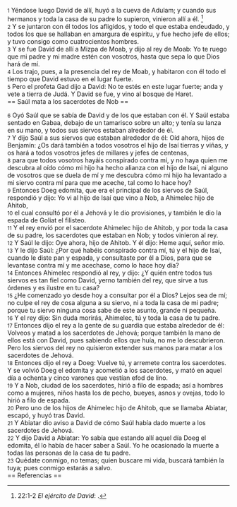 {{anchor|1}} <small>1</small> Yéndose luego David de allí, huyó a la cueva de Adulam; y cuando sus hermanos y toda la casa de su padre lo supieron, vinieron allí a él. <ref>22:1-2 ''El ejército de David'': {{lib|LU|97|9|5}}.</ref><br>
{{anchor|2}} <small>2</small> Y se juntaron con él todos los afligidos, y todo el que estaba endeudado, y todos los que se hallaban en amargura de espíritu, y fue hecho jefe de ellos; y tuvo consigo como cuatrocientos hombres.<br>
{{anchor|3}} <small>3</small> Y se fue David de allí a Mizpa de Moab, y dijo al rey de Moab: Yo te ruego que mi padre y mi madre estén con vosotros, hasta que sepa lo que Dios hará de mí.<br>
{{anchor|4}} <small>4</small> Los trajo, pues, a la presencia del rey de Moab, y habitaron con él todo el tiempo que David estuvo en el lugar fuerte.<br>
{{anchor|5}} <small>5</small> Pero el profeta Gad dijo a David: No te estés en este lugar fuerte; anda y vete a tierra de Judá. Y David se fue, y vino al bosque de Haret.<br>
== Saúl mata a los sacerdotes de Nob ==

{{anchor|6}} <small>6</small> Oyó Saúl que se sabía de David y de los que estaban con él. Y Saúl estaba sentado en Gabaa, debajo de un tamarisco sobre un alto; y tenía su lanza en su mano, y todos sus siervos estaban alrededor de él.<br>
{{anchor|7}} <small>7</small> Y dijo Saúl a sus siervos que estaban alrededor de él: Oíd ahora, hijos de Benjamín: ¿Os dará también a todos vosotros el hijo de Isaí tierras y viñas, y os hará a todos vosotros jefes de millares y jefes de centenas,<br>
{{anchor|8}} <small>8</small> para que todos vosotros hayáis conspirado contra mí, y no haya quien me descubra al oído cómo mi hijo ha hecho alianza con el hijo de Isaí, ni alguno de vosotros que se duela de mí y me descubra cómo mi hijo ha levantado a mi siervo contra mí para que me aceche, tal como lo hace hoy?<br>
{{anchor|9}} <small>9</small> Entonces Doeg edomita, que era el principal de los siervos de Saúl, respondió y dijo: Yo vi al hijo de Isaí que vino a Nob, a Ahimelec hijo de Ahitob,<br>
{{anchor|10}} <small>10</small> el cual consultó por él a Jehová y le dio provisiones, y también le dio la espada de Goliat el filisteo.<br>
{{anchor|11}} <small>11</small> Y el rey envió por el sacerdote Ahimelec hijo de Ahitob, y por toda la casa de su padre, los sacerdotes que estaban en Nob; y todos vinieron al rey.<br>
{{anchor|12}} <small>12</small> Y Saúl le dijo: Oye ahora, hijo de Ahitob. Y él dijo: Heme aquí, señor mío.<br>
{{anchor|13}} <small>13</small> Y le dijo Saúl: ¿Por qué habéis conspirado contra mí, tú y el hijo de Isaí, cuando le diste pan y espada, y consultaste por él a Dios, para que se levantase contra mí y me acechase, como lo hace hoy día?<br>
{{anchor|14}} <small>14</small> Entonces Ahimelec respondió al rey, y dijo: ¿Y quién entre todos tus siervos es tan fiel como David, yerno también del rey, que sirve a tus órdenes y es ilustre en tu casa?<br>
{{anchor|15}} <small>15</small> ¿He comenzado yo desde hoy a consultar por él a Dios? Lejos sea de mí; no culpe el rey de cosa alguna a su siervo, ni a toda la casa de mi padre; porque tu siervo ninguna cosa sabe de este asunto, grande ni pequeña.<br>
{{anchor|16}} <small>16</small> Y el rey dijo: Sin duda morirás, Ahimelec, tú y toda la casa de tu padre.<br>
{{anchor|17}} <small>17</small> Entonces dijo el rey a la gente de su guardia que estaba alrededor de él: Volveos y matad a los sacerdotes de Jehová; porque también la mano de ellos está con David, pues sabiendo ellos que huía, no me lo descubrieron. Pero los siervos del rey no quisieron extender sus manos para matar a los sacerdotes de Jehová.<br>
{{anchor|18}} <small>18</small> Entonces dijo el rey a Doeg: Vuelve tú, y arremete contra los sacerdotes. Y se volvió Doeg el edomita y acometió a los sacerdotes, y mató en aquel día a ochenta y cinco varones que vestían efod de lino.<br>
{{anchor|19}} <small>19</small> Y a Nob, ciudad de los sacerdotes, hirió a filo de espada; así a hombres como a mujeres, niños hasta los de pecho, bueyes, asnos y ovejas, todo lo hirió a filo de espada.<br>
{{anchor|20}} <small>20</small> Pero uno de los hijos de Ahimelec hijo de Ahitob, que se llamaba Abiatar, escapó, y huyó tras David.<br>
{{anchor|21}} <small>21</small> Y Abiatar dio aviso a David de cómo Saúl había dado muerte a los sacerdotes de Jehová.<br>
{{anchor|22}} <small>22</small> Y dijo David a Abiatar: Yo sabía que estando allí aquel día Doeg el edomita, él lo había de hacer saber a Saúl. Yo he ocasionado la muerte a todas las personas de la casa de tu padre.<br>
{{anchor|23}} <small>23</small> Quédate conmigo, no temas; quien buscare mi vida, buscará también la tuya; pues conmigo estarás a salvo.<br>
== Referencias ==

<references />
